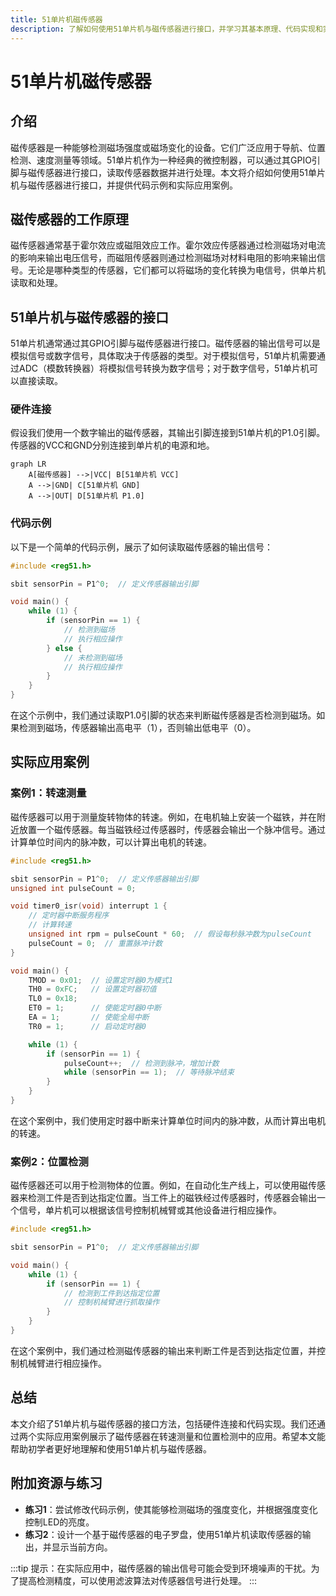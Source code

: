 ```yaml
---
title: 51单片机磁传感器
description: 了解如何使用51单片机与磁传感器进行接口，并学习其基本原理、代码实现和实际应用场景。
---
```


# 51单片机磁传感器

## 介绍

磁传感器是一种能够检测磁场强度或磁场变化的设备。它们广泛应用于导航、位置检测、速度测量等领域。51单片机作为一种经典的微控制器，可以通过其GPIO引脚与磁传感器进行接口，读取传感器数据并进行处理。本文将介绍如何使用51单片机与磁传感器进行接口，并提供代码示例和实际应用案例。

## 磁传感器的工作原理

磁传感器通常基于霍尔效应或磁阻效应工作。霍尔效应传感器通过检测磁场对电流的影响来输出电压信号，而磁阻传感器则通过检测磁场对材料电阻的影响来输出信号。无论是哪种类型的传感器，它们都可以将磁场的变化转换为电信号，供单片机读取和处理。

## 51单片机与磁传感器的接口

51单片机通常通过其GPIO引脚与磁传感器进行接口。磁传感器的输出信号可以是模拟信号或数字信号，具体取决于传感器的类型。对于模拟信号，51单片机需要通过ADC（模数转换器）将模拟信号转换为数字信号；对于数字信号，51单片机可以直接读取。

### 硬件连接

假设我们使用一个数字输出的磁传感器，其输出引脚连接到51单片机的P1.0引脚。传感器的VCC和GND分别连接到单片机的电源和地。

```mermaid
graph LR
    A[磁传感器] -->|VCC| B[51单片机 VCC]
    A -->|GND| C[51单片机 GND]
    A -->|OUT| D[51单片机 P1.0]
```

### 代码示例

以下是一个简单的代码示例，展示了如何读取磁传感器的输出信号：

```c
#include <reg51.h>

sbit sensorPin = P1^0;  // 定义传感器输出引脚

void main() {
    while (1) {
        if (sensorPin == 1) {
            // 检测到磁场
            // 执行相应操作
        } else {
            // 未检测到磁场
            // 执行相应操作
        }
    }
}
```

在这个示例中，我们通过读取P1.0引脚的状态来判断磁传感器是否检测到磁场。如果检测到磁场，传感器输出高电平（1），否则输出低电平（0）。

## 实际应用案例

### 案例1：转速测量

磁传感器可以用于测量旋转物体的转速。例如，在电机轴上安装一个磁铁，并在附近放置一个磁传感器。每当磁铁经过传感器时，传感器会输出一个脉冲信号。通过计算单位时间内的脉冲数，可以计算出电机的转速。

```c
#include <reg51.h>

sbit sensorPin = P1^0;  // 定义传感器输出引脚
unsigned int pulseCount = 0;

void timer0_isr(void) interrupt 1 {
    // 定时器中断服务程序
    // 计算转速
    unsigned int rpm = pulseCount * 60;  // 假设每秒脉冲数为pulseCount
    pulseCount = 0;  // 重置脉冲计数
}

void main() {
    TMOD = 0x01;  // 设置定时器0为模式1
    TH0 = 0xFC;   // 设置定时器初值
    TL0 = 0x18;
    ET0 = 1;      // 使能定时器0中断
    EA = 1;       // 使能全局中断
    TR0 = 1;      // 启动定时器0

    while (1) {
        if (sensorPin == 1) {
            pulseCount++;  // 检测到脉冲，增加计数
            while (sensorPin == 1);  // 等待脉冲结束
        }
    }
}
```

在这个案例中，我们使用定时器中断来计算单位时间内的脉冲数，从而计算出电机的转速。

### 案例2：位置检测

磁传感器还可以用于检测物体的位置。例如，在自动化生产线上，可以使用磁传感器来检测工件是否到达指定位置。当工件上的磁铁经过传感器时，传感器会输出一个信号，单片机可以根据该信号控制机械臂或其他设备进行相应操作。

```c
#include <reg51.h>

sbit sensorPin = P1^0;  // 定义传感器输出引脚

void main() {
    while (1) {
        if (sensorPin == 1) {
            // 检测到工件到达指定位置
            // 控制机械臂进行抓取操作
        }
    }
}
```

在这个案例中，我们通过检测磁传感器的输出来判断工件是否到达指定位置，并控制机械臂进行相应操作。

## 总结

本文介绍了51单片机与磁传感器的接口方法，包括硬件连接和代码实现。我们还通过两个实际应用案例展示了磁传感器在转速测量和位置检测中的应用。希望本文能帮助初学者更好地理解和使用51单片机与磁传感器。

## 附加资源与练习

- **练习1**：尝试修改代码示例，使其能够检测磁场的强度变化，并根据强度变化控制LED的亮度。
- **练习2**：设计一个基于磁传感器的电子罗盘，使用51单片机读取传感器的输出，并显示当前方向。

:::tip
提示：在实际应用中，磁传感器的输出信号可能会受到环境噪声的干扰。为了提高检测精度，可以使用滤波算法对传感器信号进行处理。
:::